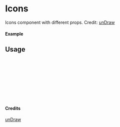
<Meta of={Icons} title="unDraw/Icons" />

# Icons

Icons component with different props.
Credit: [unDraw](https://undraw.co/illustrations)

#### Example

<Canvas of={Icons.Primary} />

## Usage

```ts
import { Icons } from "yadl-ui";

const Example = () => {
  return (
      <Icons />
  );
};

export default Example;
```

#### Credits
[unDraw](https://undraw.co/illustrations)
